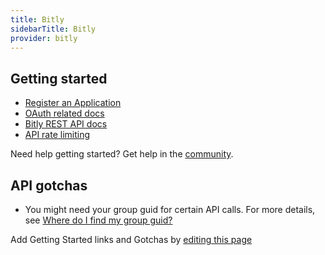 ```yaml
---
title: Bitly
sidebarTitle: Bitly
provider: bitly
---
```



<Overview />
<PreBuiltTooling provider={providers[pageMetadata.provider]} />
<PreBuiltUseCases />


## Getting started

-   [Register an Application](https://app.bitly.com/settings/api/oauth)
-   [OAuth related docs](https://dev.bitly.com/docs/getting-started/authentication/)
-   [Bitly REST API docs](https://dev.bitly.com/api-reference)
-   [API rate limiting](https://dev.bitly.com/docs/getting-started/rate-limits/)

<Tip>Need help getting started? Get help in the [community](https://nango.dev/slack).</Tip>

## API gotchas

-   You might need your group guid for certain API calls. For more details, see [Where do I find my group guid?](https://support.bitly.com/hc/en-us/articles/20958193228045-Where-do-I-find-my-group-guid)

<Note>Add Getting Started links and Gotchas by [editing this page](https://github.com/nangohq/nango/tree/master/docs-v2/integrations/all/bitly.mdx)</Note>
